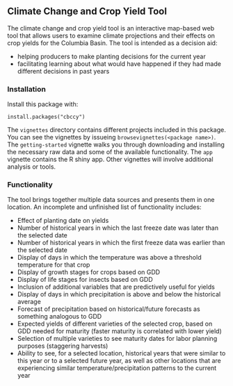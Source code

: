 ## Climate Change and Crop Yield Tool

The climate change and crop yield tool is an interactive map-based web tool that allows users to examine climate projections and their effects on crop yields for the Columbia Basin. The tool is intended as a decision aid:

* helping producers to make planting decisions for the current year
* facilitating learning about what would have happened if they had made different decisions in past years

### Installation

Install this package with:

    install.packages("cbccy")
    
The `vignettes` directory contains different projects included in this package. You can see the vignettes by issueing `browsevignettes(<package name>)`. The `getting-started` vignette walks you through downloading and installing the necessary raw data and some of the available functionality. The `app` vignette contains the R shiny app. Other vignettes will involve additional analysis or tools.

### Functionality
The tool brings together multiple data sources and presents them in one location. An incomplete and unfinished list of functionality includes:

* Effect of planting date on yields
* Number of historical years in which the last freeze date was later than the selected date
* Number of historical years in which the first freeze data was earlier than the selected date
* Display of days in which the temperature was above a threshold temperature for that crop
* Display of growth stages for crops based on GDD
* Display of life stages for insects based on GDD
* Inclusion of additional variables that are predictively useful for yields
* Display of days in which precipitation is above and below the historical average
* Forecast of precipitation based on historical/future forecasts as something analogous to GDD
* Expected yields of different varieties of the selected crop, based on GDD needed for maturity (faster maturity is correlated with lower yield)
* Selection of multiple varieties to see maturity dates for labor planning purposes (staggering harvests)
* Ability to see, for a selected location, historical years that were similar to this year or to a selected future year, as well as other locations that are experiencing similar temperature/precipitation patterns to the current year

